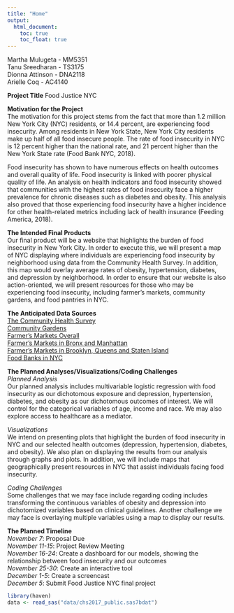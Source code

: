 ```yaml
---
title: "Home"
output: 
  html_document:
    toc: true
    toc_float: true
---
```


Martha Mulugeta - MM5351 <br /> 
Tanu Sreedharan - TS3175 <br /> 
Dionna Attinson - DNA2118 <br /> 
Arielle Coq - AC4140

**Project Title**
Food Justice NYC

**Motivation for the Project** <br /> 
The motivation for this project stems from the fact that more than 1.2 million New York City (NYC) residents, or 14.4 percent, are experiencing food insecurity. Among residents in New York State, New York City residents make up half of all food insecure people. The rate of food insecurity in NYC is 12 percent higher than the national rate, and 21 percent higher than the New York State rate (Food Bank NYC, 2018).

Food insecurity has shown to have numerous effects on health outcomes and overall quality of life. Food insecurity is linked with poorer physical quality of life. An analysis on health indicators and food insecurity showed that communities with the highest rates of food insecurity face a higher prevalence for chronic diseases such as diabetes and obesity. This analysis also proved that those experiencing food insecurity have a higher incidence for other health-related metrics including lack of health insurance (Feeding America, 2018).

**The Intended Final Products** <br /> 
Our final product will be a website that highlights the burden of food insecurity in New York City. In order to execute this, we will present a map of NYC displaying where individuals are experiencing food insecurity by neighborhood using data from the Community Health Survey. In addition, this map would overlay average rates of obesity, hypertension, diabetes, and depression by neighborhood. In order to ensure that our website is also action-oriented, we will present resources for those who may be experiencing food insecurity, including farmer’s markets, community gardens, and food pantries in NYC.

**The Anticipated Data Sources** <br /> 
[The Community Health Survey](https://www1.nyc.gov/site/doh/data/data-sets/community-health-survey-public-use-data.page) <br /> 
[Community Gardens](https://greenthumb.nycgovparks.org/gardensearch.php#garden-list) <br /> 
[Farmer’s Markets Overall](https://www.agriculture.ny.gov/AP/agservices/fmnp/fmnp-authorized-markets.html#fm) <br /> 
[Farmer’s Markets in Bronx and Manhattan](https://www.agriculture.ny.gov/AP/agservices/fmnp/fm/Farmers%20Markets%20NYC%20Bronx%20and%20Manhattan.pdf) <br /> 
[Farmer’s Markets in Brooklyn, Queens and Staten Island](https://www.agriculture.ny.gov/AP/agservices/fmnp/fm/Farmers%20Markets%20NYC%20Brooklyn%20Queens%20and%20Staten%20Island.pdf) <br /> 
[Food Banks in NYC](https://www.foodbanknyc.org/get-help/)

**The Planned Analyses/Visualizations/Coding Challenges** <br /> 
_Planned Analysis_ <br /> 
Our planned analysis includes multivariable logistic regression with food insecurity as our dichotomous exposure and depression, hypertension, diabetes, and obesity as our dichotomous outcomes of interest. We will control for the categorical variables of age, income and race. We may also explore access to healthcare as a mediator.

_Visualizations_ <br /> 
We intend on presenting plots that highlight the burden of food insecurity in NYC and our selected health outcomes (depression, hypertension, diabetes, and obesity). We also plan on displaying the results from our analysis through graphs and plots. In addition, we will include maps that geographically present resources in NYC that assist individuals facing food insecurity.

_Coding Challenges_ <br /> 
Some challenges that we may face include regarding coding includes transforming the continuous variables of obesity and depression into dichotomized variables based on clinical guidelines. Another challenge we may face is overlaying multiple variables using a map to display our results. 

**The Planned Timeline**  
_November 7_: Proposal Due <br /> 
_November 11-15_: Project Review Meeting <br /> 
_November 16-24_: Create a dashboard for our models, showing the relationship between food insecurity and our outcomes <br /> 
_November  25-30_: Create an interactive tool <br /> 
_December 1-5_: Create a screencast <br /> 
_December 5_: Submit Food Justice NYC final project

```r
library(haven)
data <- read_sas("data/chs2017_public.sas7bdat")

```


